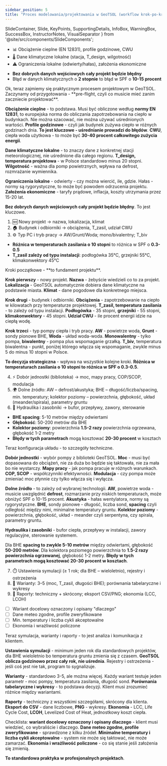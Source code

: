 ```yaml
---
sidebar_position: 5
title: "Proces modelowania/projektowania w GeoTSOL (workflow krok‑po‑kroku)"
---
```


  SlideContainer, 
  Slide, 
  KeyPoints, 
  SupportingDetails, 
  InfoBox,
  WarningBox,
  SuccessBox,
  InstructorNotes,
  VisualSeparator 
} from '@site/src/components/SlideComponents';

<SlideContainer>

<Slide title="🛫 0. Pre‑flight: dane wejściowe" type="info">

<KeyPoints title="📋 Co przygotować">

- 📊 Obciążenie cieplne (EN 12831), profile godzinowe, CWU
- 🌡️ Dane klimatyczne lokalne (stacja, T_design, wilgotność)
- ⚠️ Ograniczenia lokalne (odwierty/hałas), założenia ekonomiczne

</KeyPoints>

<InfoBox title="💡 Kluczowa zasada">

- **Bez dobrych danych wejściowych cały projekt będzie błędny**
- Błąd w danych klimatycznych o **2 stopnie** to błąd w SPF o **10-15 procent**

</InfoBox>

<InstructorNotes>
Ok, teraz zajmiemy się praktycznym procesem projektowym w GeoTSOL. Zaczynamy od przygotowania - **pre-flight, czyli co musicie mieć zanim zaczniecie projektować**.

**Obciążenie cieplne** - to podstawa. Musi być obliczone według **normy EN 12831**, to europejska norma do obliczania zapotrzebowania na ciepło w budynkach. Nie można szacować, nie można używać uśrednionych wartości. **Profile godzinowe** - czyli jak budynek zużywa ciepło w różnych godzinach dnia. **To jest kluczowe - uśrednianie prowadzi do błędów**. **CWU**, ciepła woda użytkowa - to może być **30-40 procent całkowitego zużycia energii**.

**Dane klimatyczne lokalne** - to znaczy dane z konkretnej stacji meteorologicznej, nie uśrednione dla całego regionu. **T_design, temperatura projektowa** - w Polsce standardowo minus 20 stopni. **Wilgotność** - ważna dla pomp powietrznych, wpływa na defrost, rozmrażanie wymiennika.

**Ograniczenia lokalne** - odwierty - czy można wiercić, ile, gdzie. Hałas - normy są rygorystyczne, to może być powodem odrzucenia projektu. **Założenia ekonomiczne** - taryfy prądowe, inflacja, koszty utrzymania przez 15-20 lat.

**Bez dobrych danych wejściowych cały projekt będzie błędny**. To jest kluczowe.
</InstructorNotes>

</Slide>

<VisualSeparator type="energy" />

<Slide title="🧭 1–3. Start projektu i definicje" type="tip">

<KeyPoints title="📝 Kroki początkowe">

1. 🆕 Nowy projekt → nazwa, lokalizacja, klimat
2. 🏠 Budynek i odbiorniki → obciążenia, T_zasil, udział CWU
3. ⚙️ Typ PC i tryb pracy → AW/Grunt/Woda; mono/bivalentny; T_biv

</KeyPoints>

<InfoBox title="💡 Decyzje strategiczne">

- **Różnica w temperaturach zasilania o 10 stopni** to różnica w SPF o **0.3-0.5**
- **T_zasil zależy od typu instalacji**: podłogówka 35°C, grzejniki 55°C, klimakonwektory 45°C

</InfoBox>

<InstructorNotes>
Kroki początkowe - **to fundament projektu**.

**Krok pierwszy** - nowy projekt. **Nazwa** - żebyście wiedzieli co to za projekt. **Lokalizacja** - GeoTSOL automatycznie dobiera dane klimatyczne na podstawie miasta. **Klimat** - dane pogodowe dla konkretnego miejsca.

**Krok drugi** - budynek i odbiorniki. **Obciążenia** - zapotrzebowanie na ciepło w kilowatach przy temperaturze projektowej. **T_zasil, temperatura zasilania** - to zależy od typu instalacji. **Podłogówka** - 35 stopni, **grzejniki** - 55 stopni, **klimakonwektory** - 45 stopni. **Udział CWU** - ile procent energii idzie na ciepłą wodę.

**Krok trzeci** - typ pompy ciepła i tryb pracy. **AW** - powietrze woda, **Grunt** - sondy pionowe BHE, **Woda** - układ woda-woda. **Monowalentny** - tylko pompa, **biwalentny** - pompa plus wspomaganie grzałką. **T_biv**, temperatura biwalentna - punkt, poniżej którego włącza się wspomaganie, zwykle minus 5 do minus 10 stopni w Polsce.

**To decyzja strategiczna** - wpływa na wszystkie kolejne kroki. **Różnica w temperaturach zasilania o 10 stopni to różnica w SPF o 0.3-0.5**.
</InstructorNotes>

</Slide>

<VisualSeparator type="technical" />

<Slide title="🔧 4–6. Dobór jednostki, źródło i hydraulika" type="info">

<KeyPoints title="⚙️ Konfiguracja układu">

4. ⚡ Dobór jednostki (biblioteka) → moc, mapy pracy, COP/SCOP, modulacja
5. 🌍 Dolne źródło: AW – defrost/akustyka; BHE – długość/liczba/spacing, min. temperatury; kolektor poziomy – powierzchnia, głębokość, układ (meander/spirala), parametry gruntu
6. 🔄 Hydraulika i zasobniki → bufor, przepływy, zawory, sterowanie

</KeyPoints>

<InfoBox title="📊 Wymiary typowe">

- **BHE spacing**: 5-10 metrów między odwiertami
- **Głębokość**: 50-200 metrów dla BHE
- **Kolektor poziomy**: powierzchnia **1.5-2 razy** powierzchnia ogrzewana, głębokość 1-2 metry
- **Błędy w tych parametrach** mogą kosztować **20-30 procent** w kosztach

</InfoBox>

<InstructorNotes>
Teraz konfiguracja układu - to szczegóły techniczne.

**Dobór jednostki** - wybór pompy z biblioteki GeoTSOL. **Moc** - musi być dopasowana do obciążeń, nie za duża bo będzie się taktowała, nie za mała bo nie wystarczy. **Mapy pracy** - jak pompa pracuje w różnych warunkach. **COP, SCOP** - współczynniki efektywności. **Modulacja** - czy pompa może zmieniać moc płynnie czy tylko włącza się i wyłącza.

**Dolne źródło** - to zależy od wybranej technologii. **AW**, powietrze woda - musicie uwzględnić **defrost**, rozmarzanie przy niskich temperaturach, może obniżyć SPF o 10-15 procent. **Akustyka** - hałas wentylatora, normy są rygorystyczne. **BHE**, sondy pionowe - długość, liczba sond, **spacing** czyli odległość między nimi, minimalne temperatury gruntu. **Kolektor poziomy** - powierzchnia, głębokość, układ - meander czyli serpentyna, czy spirala, parametry gruntu.

**Hydraulika i zasobniki** - bufor ciepła, przepływy w instalacji, zawory regulacyjne, sterowanie systemem.

Dla BHE **spacing to zwykle 5-10 metrów** między odwiertami, głębokość **50-200 metrów**. Dla kolektora poziomego powierzchnia to **1.5-2 razy powierzchnia ogrzewanej**, głębokość 1-2 metry. **Błędy w tych parametrach mogą kosztować 20-30 procent w kosztach**.
</InstructorNotes>

</Slide>

<VisualSeparator type="data" />

<Slide title="🧪 7–9. Symulacja, warianty i raport" type="info">

<KeyPoints title="📊 Analiza i komunikacja">

7. ⏱️ Ustawienia symulacji (≥ 1 rok; dla BHE – wieloletnio), rejestry i ostrzeżenia
8. 🔄 Warianty: 3–5 (moc, T_zasil, długości BHE); porównania tabelaryczne i wykresy
9. 📄 Raporty: techniczny + skrócony; eksport CSV/PNG; ekonomia (LCC, LCOH)

</KeyPoints>

<SuccessBox title="📋 Checklisty">

- [ ] Wariant docelowy oznaczony i opisany "dlaczego"
- [ ] Dane meteo zgodne, profile zweryfikowane
- [ ] Min. temperatury i liczba cykli akceptowalne
- [ ] Ekonomia i wrażliwość policzone

</SuccessBox>

<InstructorNotes>
Teraz symulacja, warianty i raporty - to jest analiza i komunikacja z klientem.

**Ustawienia symulacji** - minimum jeden rok dla standardowych projektów, dla BHE wieloletnio bo temperatura gruntu zmienia się z czasem. **GeoTSOL oblicza godzinowo przez cały rok, nie uśrednia**. Rejestry i ostrzeżenia - jeśli coś jest nie tak, program to sygnalizuje.

**Warianty** - standardowo 3-5, ale można więcej. Każdy wariant testuje jeden parametr - moc pompy, temperatura zasilania, długość sond. **Porównania tabelaryczne i wykresy** - to podstawa decyzji. Klient musi zrozumieć różnice między wariantami.

**Raporty** - techniczny z wszystkimi szczegółami, skrócony dla klienta. **Eksport do CSV** - dane liczbowe, **PNG** - wykresy. **Ekonomia** - LCC, Life Cycle Cost, **LCOH**, Levelized Cost of Heat, jednostkowy koszt ciepła.

Checklista: **wariant docelowy oznaczony i opisany dlaczego** - klient musi wiedzieć, co wybraliście i dlaczego. **Dane meteo zgodne, profile zweryfikowane** - sprawdzone z kilku źródeł. **Minimalne temperatury i liczba cykli akceptowalne** - system nie może się taktować, nie może zamarzać. **Ekonomia i wrażliwość policzone** - co się stanie jeśli założenia się zmienią.

**To standardowa praktyka w profesjonalnych projektach**.
</InstructorNotes>

</Slide>

</SlideContainer>


